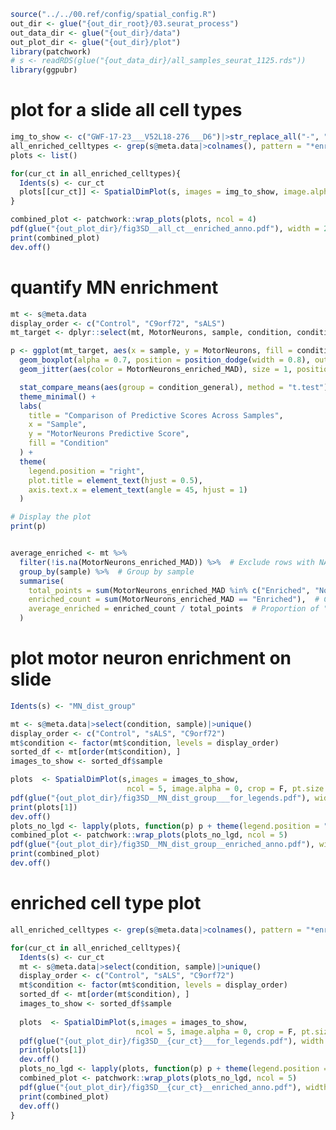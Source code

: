 ```r
source("../../00.ref/config/spatial_config.R")
out_dir <- glue("{out_dir_root}/03.seurat_process")
out_data_dir <- glue("{out_dir}/data")
out_plot_dir <- glue("{out_dir}/plot")
library(patchwork)
# s <- readRDS(glue("{out_data_dir}/all_samples_seurat_1125.rds"))
library(ggpubr)

```


# plot for a slide all cell types
```r

img_to_show <- c("GWF-17-23___V52L18-276___D6")|>str_replace_all("-", ".")
all_enriched_celltypes <- grep(s@meta.data|>colnames(), pattern = "*enriched", value = T)
plots <- list()

for(cur_ct in all_enriched_celltypes){
  Idents(s) <- cur_ct
  plots[[cur_ct]] <- SpatialDimPlot(s, images = img_to_show, image.alpha = 0, crop = F, pt.size.factor = 1, combine = T, stroke = NA) + ggtitle(cur_ct)
}

combined_plot <- patchwork::wrap_plots(plots, ncol = 4)
pdf(glue("{out_plot_dir}/fig3SD__all_ct__enriched_anno.pdf"), width = 25, height = 20)
print(combined_plot)
dev.off()

```
# quantify MN enrichment
```r
mt <- s@meta.data
display_order <- c("Control", "C9orf72", "sALS")
mt_target <- dplyr::select(mt, MotorNeurons, sample, condition, condition_general, MotorNeurons_enriched_MAD)

p <- ggplot(mt_target, aes(x = sample, y = MotorNeurons, fill = condition)) +
  geom_boxplot(alpha = 0.7, position = position_dodge(width = 0.8), outlier.size = 0) +
  geom_jitter(aes(color = MotorNeurons_enriched_MAD), size = 1, position = position_jitterdodge(jitter.width = 0.2, dodge.width = 0.8)) +

  stat_compare_means(aes(group = condition_general), method = "t.test") +  # Add p-values for comparison
  theme_minimal() +
  labs(
    title = "Comparison of Predictive Scores Across Samples",
    x = "Sample",
    y = "MotorNeurons Predictive Score",
    fill = "Condition"
  ) +
  theme(
    legend.position = "right",
    plot.title = element_text(hjust = 0.5),
    axis.text.x = element_text(angle = 45, hjust = 1)
  )

# Display the plot
print(p)


average_enriched <- mt %>%
  filter(!is.na(MotorNeurons_enriched_MAD)) %>%  # Exclude rows with NA in MotorNeurons_enriched_MAD
  group_by(sample) %>%  # Group by sample
  summarise(
    total_points = sum(MotorNeurons_enriched_MAD %in% c("Enriched", "Not enriched")),  # Count Enriched + Not enriched
    enriched_count = sum(MotorNeurons_enriched_MAD == "Enriched"),  # Count of "Enriched"
    average_enriched = enriched_count / total_points  # Proportion of "Enriched" points
  )

```



# plot motor neuron enrichment on slide

```r
Idents(s) <- "MN_dist_group"

mt <- s@meta.data|>select(condition, sample)|>unique()
display_order <- c("Control", "sALS", "C9orf72")
mt$condition <- factor(mt$condition, levels = display_order)
sorted_df <- mt[order(mt$condition), ]
images_to_show <- sorted_df$sample

plots  <- SpatialDimPlot(s,images = images_to_show,
                          ncol = 5, image.alpha = 0, crop = F, pt.size.factor = 1.9, combine = FALSE) 
pdf(glue("{out_plot_dir}/fig3SD__MN_dist_group___for_legends.pdf"), width = 6, height = 8)
print(plots[1])
dev.off()
plots_no_lgd <- lapply(plots, function(p) p + theme(legend.position = "none"))
combined_plot <- patchwork::wrap_plots(plots_no_lgd, ncol = 5)
pdf(glue("{out_plot_dir}/fig3SD__MN_dist_group__enriched_anno.pdf"), width = 25, height = 20)
print(combined_plot)
dev.off()


```




# enriched cell type plot
```r

all_enriched_celltypes <- grep(s@meta.data|>colnames(), pattern = "*enriched_MAD", value = T)

for(cur_ct in all_enriched_celltypes){
  Idents(s) <- cur_ct
  mt <- s@meta.data|>select(condition, sample)|>unique()
  display_order <- c("Control", "sALS", "C9orf72")
  mt$condition <- factor(mt$condition, levels = display_order)
  sorted_df <- mt[order(mt$condition), ]
  images_to_show <- sorted_df$sample
  
  plots  <- SpatialDimPlot(s,images = images_to_show,
                            ncol = 5, image.alpha = 0, crop = F, pt.size.factor = 1.9, combine = FALSE) 
  pdf(glue("{out_plot_dir}/fig3SD__{cur_ct}___for_legends.pdf"), width = 6, height = 8)
  print(plots[1])
  dev.off()
  plots_no_lgd <- lapply(plots, function(p) p + theme(legend.position = "none"))
  combined_plot <- patchwork::wrap_plots(plots_no_lgd, ncol = 5)
  pdf(glue("{out_plot_dir}/fig3SD__{cur_ct}__enriched_anno.pdf"), width = 25, height = 20)
  print(combined_plot)
  dev.off()
}



```